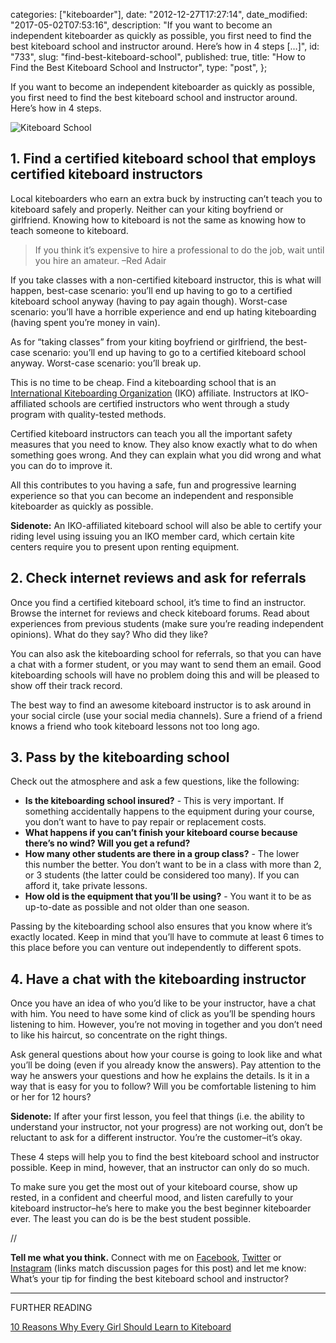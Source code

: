 
  categories: ["kiteboarder"],
  date: "2012-12-27T17:27:14",
  date_modified: "2017-05-02T07:53:16",
  description:
    "If you want to become an independent kiteboarder as quickly as possible, you first need to find the best kiteboard school and instructor around. Here’s how in 4 steps […]",
  id: "733",
  slug: "find-best-kiteboard-school",
  published: true,
  title: "How to Find the Best Kiteboard School and Instructor",
  type: "post",
};


If you want to become an independent kiteboarder as quickly as possible, you first need to find the best kiteboard school and instructor around. Here’s how in 4 steps.

![Kiteboard School](/pages/tsop/posts/find-best-kiteboard-school/kiteboard-school-beach.jpg)

## 1. Find a certified kiteboard school that employs certified kiteboard instructors

Local kiteboarders who earn an extra buck by instructing can’t teach you to kiteboard safely and properly. Neither can your kiting boyfriend or girlfriend. Knowing how to kiteboard is not the same as knowing how to teach someone to kiteboard.

> If you think it’s expensive to hire a professional to do the job, wait until you hire an amateur. –Red Adair

If you take classes with a non-certified kiteboard instructor, this is what will happen, best-case scenario: you’ll end up having to go to a certified kiteboard school anyway (having to pay again though). Worst-case scenario: you’ll have a horrible experience and end up hating kiteboarding (having spent you’re money in vain).

As for “taking classes” from your kiting boyfriend or girlfriend, the best-case scenario: you’ll end up having to go to a certified kiteboard school anyway. Worst-case scenario: you’ll break up.

This is no time to be cheap. Find a kiteboarding school that is an [International Kiteboarding Organization](http://www.ikointl.com/) (IKO) affiliate. Instructors at IKO-affiliated schools are certified instructors who went through a study program with quality-tested methods.

Certified kiteboard instructors can teach you all the important safety measures that you need to know. They also know exactly what to do when something goes wrong. And they can explain what you did wrong and what you can do to improve it.

All this contributes to you having a safe, fun and progressive learning experience so that you can become an independent and responsible kiteboarder as quickly as possible.

**Sidenote:** An IKO-affiliated kiteboard school will also be able to certify your riding level using issuing you an IKO member card, which certain kite centers require you to present upon renting equipment.

## 2. Check internet reviews and ask for referrals

Once you find a certified kiteboard school, it’s time to find an instructor. Browse the internet for reviews and check kiteboard forums. Read about experiences from previous students (make sure you’re reading independent opinions). What do they say? Who did they like?

You can also ask the kiteboarding school for referrals, so that you can have a chat with a former student, or you may want to send them an email. Good kiteboarding schools will have no problem doing this and will be pleased to show off their track record.

The best way to find an awesome kiteboard instructor is to ask around in your social circle (use your social media channels). Sure a friend of a friend knows a friend who took kiteboard lessons not too long ago.

## 3. Pass by the kiteboarding school

Check out the atmosphere and ask a few questions, like the following:

- **Is the kiteboarding school insured?** - This is very important. If something accidentally happens to the equipment during your course, you don’t want to have to pay repair or replacement costs.
- **What happens if you can’t finish your kiteboard course because there’s no wind? Will you get a refund?**
- **How many other students are there in a group class?** - The lower this number the better. You don’t want to be in a class with more than 2, or 3 students (the latter could be considered too many). If you can afford it, take private lessons.
- **How old is the equipment that you’ll be using?** - You want it to be as up-to-date as possible and not older than one season.

Passing by the kiteboarding school also ensures that you know where it’s exactly located. Keep in mind that you’ll have to commute at least 6 times to this place before you can venture out independently to different spots.

## 4. Have a chat with the kiteboarding instructor

Once you have an idea of who you’d like to be your instructor, have a chat with him. You need to have some kind of click as you’ll be spending hours listening to him. However, you’re not moving in together and you don’t need to like his haircut, so concentrate on the right things.

Ask general questions about how your course is going to look like and what you’ll be doing (even if you already know the answers). Pay attention to the way he answers your questions and how he explains the details. Is it in a way that is easy for you to follow? Will you be comfortable listening to him or her for 12 hours?

**Sidenote:** If after your first lesson, you feel that things (i.e. the ability to understand your instructor, not your progress) are not working out, don’t be reluctant to ask for a different instructor. You’re the customer–it’s okay.

These 4 steps will help you to find the best kiteboard school and instructor possible. Keep in mind, however, that an instructor can only do so much.

To make sure you get the most out of your kiteboard course, show up rested, in a confident and cheerful mood, and listen carefully to your kiteboard instructor–he’s here to make you the best beginner kiteboarder ever. The least you can do is be the best student possible.

//

**Tell me what you think.** Connect with me on [Facebook](https://www.facebook.com/thespinoffproject/photos/pb.443190319046192.-2207520000.1412420250./814826495215904/?type=3&theater), [Twitter](https://twitter.com/mirhamasala/status/512561743076556800) or [Instagram](http://instagram.com/p/tunBS_EyBM/) (links match discussion pages for this post) and let me know: What’s your tip for finding the best kiteboard school and instructor?

---

FURTHER READING

[10 Reasons Why Every Girl Should Learn to Kiteboard](/tsop/posts/10-reasons-why-every-girl-should-learn-to-kiteboard/)
